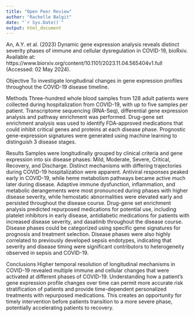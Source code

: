 ```yaml
---
title: "Open Peer Review"
author: "Rachelle Balgit"
date: "`r Sys.Date()`"
output: html_document
---
```


An, A.Y. et al. (2023) Dynamic gene expression analysis reveals distinct severity phases of immune and cellular dysregulation in COVID-19, bioRxiv. Available at: https://www.biorxiv.org/content/10.1101/2023.11.04.565404v1.full (Accessed: 02 May 2024). 

Objective To investigate longitudinal changes in gene expression profiles throughout the COVID-19 disease timeline.

Methods Three-hundred whole blood samples from 128 adult patients were collected during hospitalization from COVID-19, with up to five samples per patient. Transcriptome sequencing (RNA-Seq), differential gene expression analysis and pathway enrichment was performed. Drug-gene set enrichment analysis was used to identify FDA-approved medications that could inhibit critical genes and proteins at each disease phase. Prognostic gene-expression signatures were generated using machine learning to distinguish 3 disease stages.

Results Samples were longitudinally grouped by clinical criteria and gene expression into six disease phases: Mild, Moderate, Severe, Critical, Recovery, and Discharge. Distinct mechanisms with differing trajectories during COVID-19 hospitalization were apparent. Antiviral responses peaked early in COVID-19, while heme metabolism pathways became active much later during disease. Adaptive immune dysfunction, inflammation, and metabolic derangements were most pronounced during phases with higher disease severity, while hemostatic abnormalities were elevated early and persisted throughout the disease course. Drug-gene set enrichment analysis predicted repurposed medications for potential use, including platelet inhibitors in early disease, antidiabetic medications for patients with increased disease severity, and dasatinib throughout the disease course. Disease phases could be categorized using specific gene signatures for prognosis and treatment selection. Disease phases were also highly correlated to previously developed sepsis endotypes, indicating that severity and disease timing were significant contributors to heterogeneity observed in sepsis and COVID-19.

Conclusions Higher temporal resolution of longitudinal mechanisms in COVID-19 revealed multiple immune and cellular changes that were activated at different phases of COVID-19. Understanding how a patient’s gene expression profile changes over time can permit more accurate risk stratification of patients and provide time-dependent personalized treatments with repurposed medications. This creates an opportunity for timely intervention before patients transition to a more severe phase, potentially accelerating patients to recovery.

